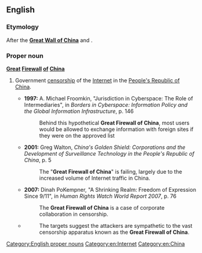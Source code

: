 ==English==
{{wikipedia|Internet censorship in the People's Republic of China}}

===Etymology===
After the '''[[Great Wall of China]]''' and {{term|firewall}}.

===Proper noun===
'''[[great|Great]] [[firewall|Firewall]] [[of]] [[China]]'''

# {{context|originally|jocular|pejorative|lang=en}} Government [[censorship]] of the [[Internet]] in the [[People's Republic of China]].
#*'''1997:''' A. Michael Froomkin, "Jurisdiction in Cyberspace: The Role of Intermediaries", in ''Borders in Cyberspace: Information Policy and the Global Information Infrastructure'', p. 146
#*:Behind this hypothetical '''Great Firewall of China''', most users would be allowed to exchange information with foreign sites if they were on the approved list
#*'''2001:''' Greg Walton, ''China's Golden Shield: Corporations and the Development of Surveillance Technology in the People's Republic of China'', p. 5
#*:The "'''Great Firewall of China'''" is failing, largely due to the increased volume of Internet traffic in China.
#*'''2007:''' Dinah PoKempner, "A Shrinking Realm: Freedom of Expression Since 9/11", in ''Human Rights Watch World Report 2007'', p. 76
#*:The '''Great Firewall of China''' is a case of corporate collaboration in censorship.
#*{{quote-web|date=2015-03-31|title=Massive denial-of-service attack on GitHub tied to Chinese government|first=Dan|last=Goodin|site={{w|Ars Technica}}|url=http://arstechnica.com/security/2015/03/massive-denial-of-service-attack-on-github-tied-to-chinese-government/|accessdate=2015-04-01}}
#*:The targets suggest the attackers are sympathetic to the vast censorship apparatus known as the '''Great Firewall of China'''.

[[Category:English proper nouns]]
[[Category:en:Internet]]
[[Category:en:China]]